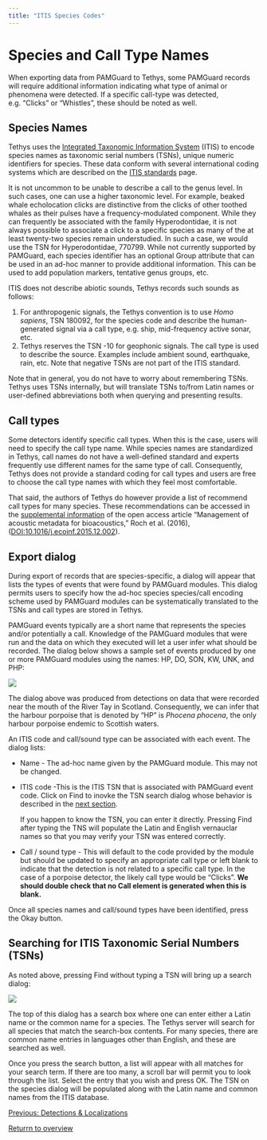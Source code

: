 ```yaml
---
title: "ITIS Species Codes"
---
```

Species and Call Type Names
===========================

When exporting data from PAMGuard to Tethys, some PAMGuard records will require additional information indicating what type of animal or phenomena were detected. If a specific call-type was detected, e.g. "Clicks" or "Whistles", these should be noted as well.

Species Names
-------------

Tethys uses the [Integrated Taxonomic Information System](https:itis.gov) (ITIS) to encode species names as taxonomic serial numbers (TSNs), unique numeric identifiers for species. These data conform with several international coding systems which are described on the [ITIS standards](https://itis.gov/standard.html) page.

It is not uncommon to be unable to describe a call to the genus level. In such cases, one can use a higher taxonomic level. For example, beaked whale echolocation clicks are distinctive from the clicks of other toothed whales as their pulses have a frequency-modulated component. While they can frequently be associated with the family Hyperodontidae, it is not always possible to associate a click to a specific species as many of the at least twenty-two species remain understudied. In such a case, we would use the TSN for Hyperodontidae, 770799. While not currently supported by PAMGuard, each species identifier has an optional Group attribute that can be used in an ad-hoc manner to provide additional information. This can be used to add population markers, tentative genus groups, etc.

ITIS does not describe abiotic sounds, Tethys records such sounds as follows:

1.  For anthropogenic signals, the Tethys convention is to use _Homo sapiens_, TSN 180092, for the species code and describe the human-generated signal via a call type, e.g. ship, mid-frequency active sonar, etc.
2.  Tethys reserves the TSN -10 for geophonic signals. The call type is used to describe the source. Examples include ambient sound, earthquake, rain, etc. Note that negative TSNs are not part of the ITIS standard.

Note that in general, you do not have to worry about remembering TSNs. Tethys uses TSNs internally, but will translate TSNs to/from Latin names or user-defined abbreviations both when querying and presenting results.

Call types
----------

Some detectors identify specific call types. When this is the case, users will need to specify the call type name. While species names are standardized in Tethys, call names do not have a well-defined standard and experts frequently use different names for the same type of call. Consequently, Tethys does not provide a standard coding for call types and users are free to choose the call type names with which they feel most comfortable.

That said, the authors of Tethys do however provide a list of recommend call types for many species. These recommendations can be accessed in the [supplemental information](https://ars.els-cdn.com/content/image/1-s2.0-S1574954115001983-mmc1.docx) of the open access article "Management of acoustic metadata for bioacoustics," Roch et al. (2016), ([DOI:10.1016/j.ecoinf.2015.12.002](https://doi.org/10.1016/j.ecoinf.2015.12.002)).

Export dialog
-------------

During export of records that are species-specific, a dialog will appear that lists the types of events that were found by PAMGuard modules. This dialog permits users to specify how the ad-hoc species species/call encoding scheme used by PAMGuard modules can be systematically translated to the TSNs and call types are stored in Tethys.

PAMGuard events typically are a short name that represents the species and/or potentially a call. Knowledge of the PAMGuard modules that were run and the data on which they executed will let a user infer what should be recorded. The dialog below shows a sample set of events produced by one or more PAMGuard modules using the names: HP, DO, SON, KW, UNK, and PHP:

![](./images/species_codes.png)

The dialog above was produced from detections on data that were recorded near the mouth of the River Tay in Scotland. Consequently, we can infer that the harbour porpoise that is denoted by "HP" is _Phocena phocena_, the only harbour porpoise endemic to Scottish waters.

An ITIS code and call/sound type can be associated with each event. The dialog lists:

*   Name - The ad-hoc name given by the PAMGuard module. This may not be changed.
*   ITIS code -This is the ITIS TSN that is associated with PAMGuard event code. Click on Find to inovke the TSN search dialog whose behavior is described in the [next section](#TSNLookup).
    
    If you happen to know the TSN, you can enter it directly. Pressing Find after typing the TNS will populate the Latin and English vernauclar names so that you may verify your TSN was entered correctly.
    
*   Call / sound type - This will default to the code provided by the module but should be updated to specify an appropriate call type or left blank to indicate that the detection is not related to a specific call type. In the case of a porpoise detector, the likely call type would be "Clicks". **We should double check that no Call element is generated when this is blank.**

Once all species names and call/sound types have been identified, press the Okay button.

Searching for ITIS Taxonomic Serial Numbers (TSNs)
--------------------------------------------------

As noted above, pressing Find without typing a TSN will bring up a search dialog:

![](./images/species_search.png)

The top of this dialog has a search box where one can enter either a Latin name or the common name for a species. The Tethys server will search for all species that match the search-box contents. For many species, there are common name entries in languages other than English, and these are searched as well.

Once you press the search button, a list will appear with all matches for your search term. If there are too many, a scroll bar will permit you to look through the list. Select the entry that you wish and press OK. The TSN on the species dialog will be populated along with the Latin name and common names from the ITIS database.

  
  
  
  

[Previous: Detections & Localizations](detect_localize.html)

[Returrn to overview](tethys_overview.html)
